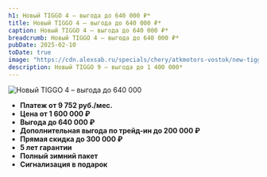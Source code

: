 ```yaml
---
h1: Новый TIGGO 4 – выгода до 640 000 ₽*
title: Новый TIGGO 4 – выгода до 640 000 ₽*
caption: Новый TIGGO 4 – выгода до 640 000 ₽*
breadcrumb: Новый TIGGO 4 – выгода до 640 000 ₽*
pubDate: 2025-02-10
toDate: true
image: "https://cdn.alexsab.ru/specials/chery/atkmotors-vostok/new-tiggo4-vygoda/mobile.webp"
description: Новый TIGGO 9 – выгода до 1 400 000*
---
```


<picture>
	<source media="(min-width: 768px)" srcset="https://cdn.alexsab.ru/specials/chery/atkmotors-vostok/new-tiggo4-vygoda/mobile.webp" />
	<img src="https://cdn.alexsab.ru/specials/chery/atkmotors-vostok/new-tiggo4-vygoda/mobile.webp" class="mb-10 lg:mb-20 w-full lazy" alt="Новый TIGGO 4 – выгода до 640 000" />
</picture>

- **Платеж от 9 752 руб./мес.**
- **Цена от 1 600 000 ₽**
- **Выгода до 640 000 ₽**
- **Дополнительная выгода по трейд-ин до 200 000 ₽**
- **Прямая скидка до 300 000 ₽**
- **5 лет гарантии**
- **Полный зимний пакет**
- **Сигнализация в подарок**

<FeedbackForm title="Получить предложение" />